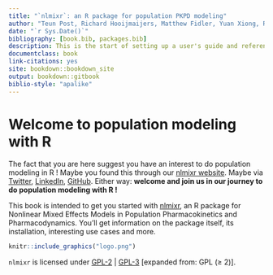 ```yaml
--- 
title: "`nlmixr`: an R package for population PKPD modeling"
author: "Teun Post, Richard Hooijmaijers, Matthew Fidler, Yuan Xiong, Rik Schoemaker, Justin Wilkins, Mirjam Trame and Wenping Wang"
date: "`r Sys.Date()`"
bibliography: [book.bib, packages.bib]
description: This is the start of setting up a user's guide and reference manual for nlmixr
documentclass: book
link-citations: yes
site: bookdown::bookdown_site
output: bookdown::gitbook
biblio-style: "apalike"
---
```


# Welcome to population modeling with R {-}
The fact that you are here suggest you have an interest to do population modeling in R ! Maybe you found this through our [nlmixr website](http://nlmixr.org/wp/). Maybe via [Twitter](https://twitter.com/nlmixr), [LinkedIn](https://www.linkedin.com/start/join?session_redirect=https%3A%2F%2Fwww.linkedin.com%2Fgroups%2F8621368&trk=login_reg_redirect), [GitHub](https://github.com/nlmixrdevelopment/nlmixr). Either way: **welcome and join us in our journey to do population modeling with R !**

This book is intended to get you started with [nlmixr](https://cran.r-project.org/web/packages/nlmixr/index.html), an R package for Nonlinear Mixed Effects Models in Population Pharmacokinetics and Pharmacodynamics. You'll get information on the package itself, its installation, interesting use cases and more.

```r
knitr::include_graphics("logo.png")
```

`nlmixr` is licensed under [GPL-2](https://cran.r-project.org/web/licenses/GPL-2) | [GPL-3](https://cran.r-project.org/web/licenses/GPL-3) [expanded from: GPL (≥ 2)].



<!-- Written in **bookdown** [@R-bookdown] and [@xie2015] -->


<!-- ```{r include=FALSE} -->
<!-- # automatically create a bib database for R packages -->
<!-- knitr::write_bib(c( -->
<!--   .packages(), 'bookdown', 'knitr', 'rmarkdown' -->
<!-- ), 'packages.bib') -->
<!-- ``` -->
